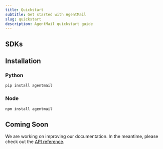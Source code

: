 ```yaml
---
title: Quickstart
subtitle: Get started with AgentMail
slug: quickstart
description: AgentMail quickstart guide
---
```


## SDKs

<Cards>
  <Card
    title="Python"
    icon="fa-brands fa-python"
    href="https://github.com/agentmail-to/agentmail-python"
  />
  <Card
    title="Node"
    icon="fa-brands fa-node-js"
    href="https://github.com/agentmail-to/agentmail-node"
  />
</Cards>

## Installation

### Python

```bash
pip install agentmail
```

### Node

```bash
npm install agentmail
```

## Coming Soon

We are working on improving our documentation. In the meantime, please check out the [API reference](/api-reference).

